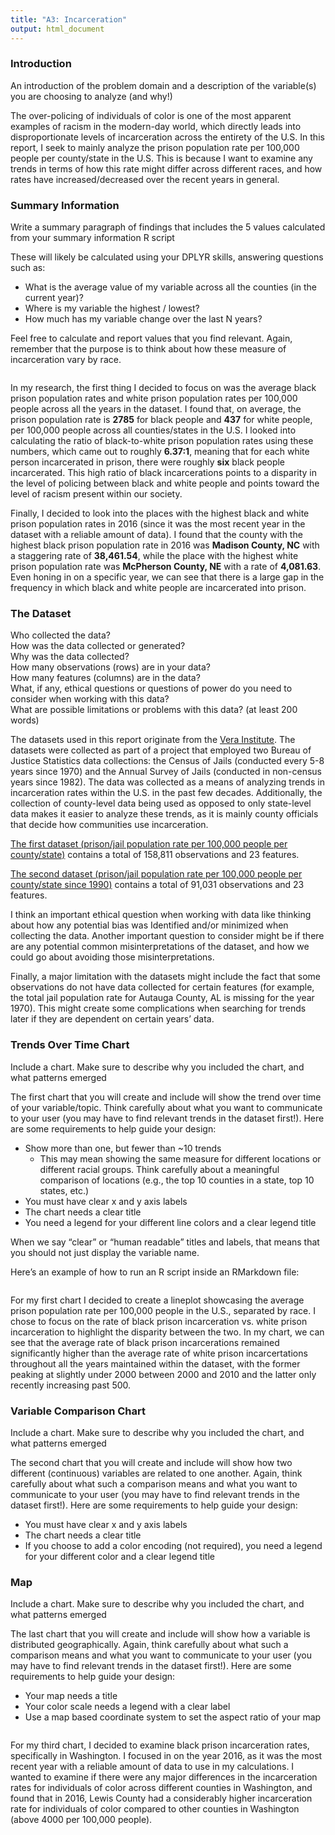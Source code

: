 ```yaml
---
title: "A3: Incarceration"
output: html_document
---
```


### Introduction

An introduction of the problem domain and a description of the variable(s) you are choosing to analyze (and why!)

The over-policing of individuals of color is one of the most apparent examples of racism in the modern-day world, which directly leads into disproportionate levels of incarceration across the entirety of the U.S. In this report, I seek to mainly analyze the prison population rate per 100,000 people per county/state in the U.S. This is because I want to examine any trends in terms of how this rate might differ across different races, and how rates have increased/decreased over the recent years in general. 

### Summary Information

Write a summary paragraph of findings that includes the 5 values calculated from your summary information R script

These will likely be calculated using your DPLYR skills, answering questions such as: 

- What is the average value of my variable across all the counties (in the current year)?
- Where is my variable the highest / lowest?
- How much has my variable change over the last N years?

Feel free to calculate and report values that you find relevant. Again, remember that the purpose is to think about how these measure of incarceration vary by race.

```r
```
In my research, the first thing I decided to focus on was the average black prison population rates and white prison population rates per 100,000 people across all the years in the dataset. I found that, on average, the prison population rate is **2785** for black people and **437** for white people, per 100,000 people across all counties/states in the U.S. I looked into calculating the ratio of black-to-white prison population rates using these numbers, which came out to roughly **6.37:1**, meaning that for each white person incarcerated in prison, there were roughly **six** black people incarcerated. This high ratio of black incarcerations points to a disparity in the level of policing between black and white people and points toward the level of racism present within our society.

Finally, I decided to look into the places with the highest black and white prison population rates in 2016 (since it was the most recent year in the dataset with a reliable amount of data). I found that the county with the highest black prison population rate in 2016 was **Madison County, NC** with a staggering rate of **38,461.54**, while the place with the highest white prison population rate was **McPherson County, NE** with a rate of **4,081.63**. Even honing in on a specific year, we can see that there is a large gap in the frequency in which black and white people are incarcerated into prison.

### The Dataset

Who collected the data?  
How was the data collected or generated?  
Why was the data collected?  
How many observations (rows) are in your data?  
How many features (columns) are in the data?  
What, if any, ethical questions or questions of power do you need to consider when working with this data?  
What are possible limitations or problems with this data?   (at least 200 words)

The datasets used in this report originate from the [Vera Institute]( https://github.com/vera-institute/incarceration-trends). The datasets were collected as part of a project that employed two Bureau of Justice Statistics data collections: the Census of Jails (conducted every 5-8 years since 1970) and the Annual Survey of Jails (conducted in non-census years since 1982). The data was collected as a means of analyzing trends in incarceration rates within the U.S. in the past few decades. Additionally, the collection of county-level data being used as opposed to only state-level data makes it easier to analyze these trends, as it is mainly county officials that decide how communities use incarceration. 

[The first dataset (prison/jail population rate per 100,000 people per county/state)](https://github.com/melaniewalsh/Neat-Datasets/blob/main/us-prison-jail-rates.csv?raw=true) contains a total of 158,811 observations and 23 features.

[The second dataset (prison/jail population rate per 100,000 people per county/state since 1990)](https://raw.githubusercontent.com/melaniewalsh/Neat-Datasets/main/us-prison-jail-rates-1990.csv) contains a total of 91,031 observations and 23 features.

I think an important ethical question when working with data like thinking about how any potential bias was Identified and/or minimized when collecting the data. Another important question to consider might be if there are any potential common misinterpretations of the dataset, and how we could go about avoiding those misinterpretations.

Finally, a major limitation with the datasets might include the fact that some observations do not have data collected for certain features (for example, the total jail population rate for Autauga County, AL is missing for the year 1970). This might create some complications when searching for trends later if they are dependent on certain years’ data.

### Trends Over Time Chart

Include a chart. Make sure to describe why you included the chart, and what patterns emerged

The first chart that you will create and include will show the trend over time of your variable/topic. Think carefully about what you want to communicate to your user (you may have to find relevant trends in the dataset first!). Here are some requirements to help guide your design:

- Show more than one, but fewer than ~10 trends
  - This may mean showing the same measure for different locations or different racial groups. Think carefully about a meaningful comparison of locations (e.g., the top 10 counties in a state, top 10 states, etc.)
- You must have clear x and y axis labels
- The chart needs a clear title 
- You need a legend for your different line colors and a clear legend title

When we say "clear" or "human readable" titles and labels, that means that you should not just display the variable name.

Here's an example of how to run an R script inside an RMarkdown file:
```r
```

For my first chart I decided to create a lineplot showcasing the average prison population rate per 100,000 people in the U.S., separated by race. I chose to focus on the rate of black prison incarceration vs. white prison incarceration to highlight the disparity between the two. In my chart, we can see that the average rate of black prison incarcerations remained significantly higher than the average rate of white prison incarcertations throughout all the years maintained within the dataset, with the former peaking at slightly under 2000 between 2000 and 2010 and the latter only recently increasing past 500.

### Variable Comparison Chart

Include a chart. Make sure to describe why you included the chart, and what patterns emerged

The second chart that you will create and include will show how two different (continuous) variables are related to one another. Again, think carefully about what such a comparison means and what you want to communicate to your user (you may have to find relevant trends in the dataset first!). Here are some requirements to help guide your design:

- You must have clear x and y axis labels
- The chart needs a clear title 
- If you choose to add a color encoding (not required), you need a legend for your different color and a clear legend title

### Map

Include a chart. Make sure to describe why you included the chart, and what patterns emerged

The last chart that you will create and include will show how a variable is distributed geographically. Again, think carefully about what such a comparison means and what you want to communicate to your user (you may have to find relevant trends in the dataset first!). Here are some requirements to help guide your design:

- Your map needs a title
- Your color scale needs a legend with a clear label
- Use a map based coordinate system to set the aspect ratio of your map

```r
```

For my third chart, I decided to examine black prison incarceration rates, specifically in Washington. I focused in on the year 2016, as it was the most recent year with a reliable amount of data to use in my calculations. I wanted to examine if there were any major differences in the incarceration rates for individuals of color across different counties in Washington, and found that in 2016, Lewis County had a considerably higher incarceration rate for individuals of color compared to other counties in Washington (above 4000 per 100,000 people).